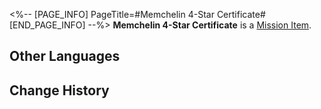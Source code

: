 <%-- [PAGE_INFO]
PageTitle=#Memchelin 4-Star Certificate#
[END_PAGE_INFO] --%>
{{Item Infobox
|id          = 150089
|image       = Item Memchelin 4-Star Certificate.png{{subst:void|<!--$UPLOAD:<<SpriteOutput/ItemFigures/150089.png>-<Item Memchelin 4-Star Certificate.png>-<Item Icons>>-->}}
|type        = Mission Item
|invCategory = Missions
|rarity      = 4
|effect      = 
|description = A 4-star certification from the Memchelin Gourmet Committee represents the highest recognition for a restaurant. To date, only one restaurant in the Membrance Maze has earned this prestigious honor.
}}
{{Description|''"Never forget, the purpose of cooking is to bring happiness to our diners."''}}
'''Memchelin 4-Star Certificate''' is a [[Mission Item]].

==Other Languages==
{{Other Languages
|en   = Memchelin 4-Star Certificate
|zhs  = 迷其林四星级证书
|zht  = 「迷其林」四星級證書
|ja   = ミュミュグルメ4つ星認定証
|ko   = 미귤랭 4스타 증서
|es   = Certificado de cuatro estrellas Memchelín
|fr   = Certificat 4&nbsp;Étoiles Memchelin
|ru   = Сертификат на 4 звезды «Мемшлен»
|th   = หนังสือรับรองเมมชลิน 4 ดาว
|vi   = Chứng Nhận 4 Sao Memchelin
|de   = Memchelin-4-Sterne-
Auszeichnung
|id   = Sertifikat 4★ Memchelin
|pt   = Certificado Memchelin de 4 Estrelas
}}

==Change History==
{{Change History|3.5}}